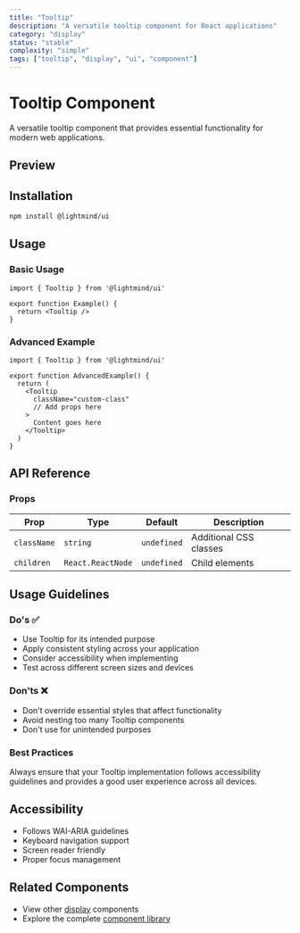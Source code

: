 ```yaml
---
title: "Tooltip"
description: "A versatile tooltip component for React applications"
category: "display"
status: "stable"
complexity: "simple"
tags: ["tooltip", "display", "ui", "component"]
---
```



# Tooltip Component

A versatile tooltip component that provides essential functionality for modern web applications.

## Preview

<div className="space-y-6">
  <TooltipDemo />
</div>

## Installation

```bash
npm install @lightmind/ui
```

## Usage

### Basic Usage

```tsx
import { Tooltip } from '@lightmind/ui'

export function Example() {
  return <Tooltip />
}
```

### Advanced Example

```tsx
import { Tooltip } from '@lightmind/ui'

export function AdvancedExample() {
  return (
    <Tooltip
      className="custom-class"
      // Add props here
    >
      Content goes here
    </Tooltip>
  )
}
```

## API Reference

### Props

| Prop | Type | Default | Description |
|------|------|---------|-------------|
| `className` | `string` | `undefined` | Additional CSS classes |
| `children` | `React.ReactNode` | `undefined` | Child elements |

## Usage Guidelines

### Do's ✅

- Use Tooltip for its intended purpose
- Apply consistent styling across your application
- Consider accessibility when implementing
- Test across different screen sizes and devices

### Don'ts ❌

- Don't override essential styles that affect functionality
- Avoid nesting too many Tooltip components
- Don't use for unintended purposes

### Best Practices

Always ensure that your Tooltip implementation follows accessibility guidelines and provides a good user experience across all devices.

## Accessibility

- Follows WAI-ARIA guidelines
- Keyboard navigation support
- Screen reader friendly
- Proper focus management

## Related Components

- View other [display](/category/display) components
- Explore the complete [component library](/search)
